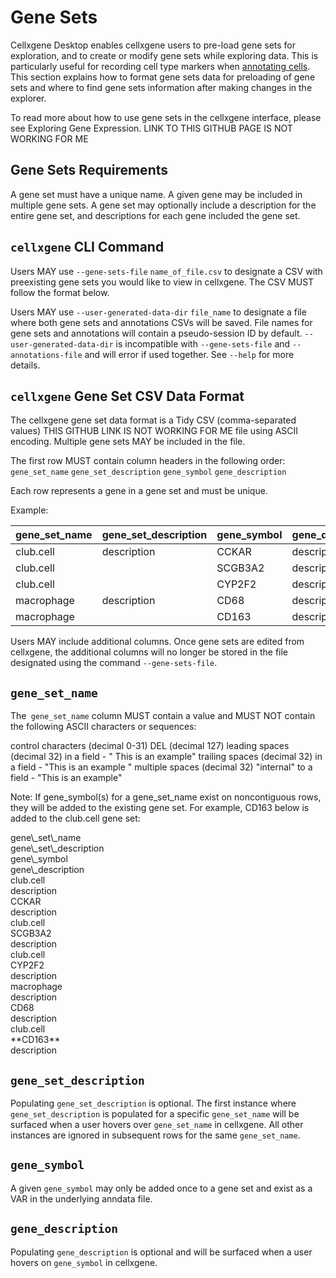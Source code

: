 # Gene Sets

Cellxgene Desktop enables cellxgene users to pre-load gene sets for exploration, and to create or modify gene sets while exploring data. This is particularly useful for recording cell type markers when [annotating cells](/docs/05__Annotate%20and%20Analyze%20Your%20Data/5_0__Get%20Started.mdx). This section explains how to format gene sets data for preloading of gene sets and where to find gene sets information after making changes in the explorer.

To read more about how to use gene sets in the cellxgene interface, please see Exploring Gene Expression. LINK TO THIS GITHUB PAGE IS NOT WORKING FOR ME

## Gene Sets Requirements

A gene set must have a unique name. A given gene may be included in multiple gene sets. A gene set may optionally include a description for the entire gene set, and descriptions for each gene included the gene set.

## `cellxgene` CLI Command

Users MAY use `--gene-sets-file` `name_of_file.csv` to designate a CSV with preexisting gene sets you would like to view in cellxgene. The CSV MUST follow the format below.

Users MAY use `--user-generated-data-dir` `file_name` to designate a file where both gene sets and annotations CSVs will be saved. File names for gene sets and annotations will contain a pseudo-session ID by default. `--user-generated-data-dir` is incompatible with `--gene-sets-file` and `--annotations-file` and will error if used together. See `--help` for more details.

## `cellxgene` Gene Set CSV Data Format

The cellxgene gene set data format is a Tidy CSV (comma-separated values) THIS GITHUB LINK IS NOT WORKING FOR ME file using ASCII encoding. Multiple gene sets MAY be included in the file.

The first row MUST contain column headers in the following order:
`gene_set_name`
`gene_set_description`
`gene_symbol`
`gene_description`

Each row represents a gene in a gene set and must be unique.

Example:

| gene\_set\_name | gene\_set\_description | gene\_symbol | gene\_description |
| :--- | :--- | :--- | :--- |
| club.cell | description | CCKAR | description |
| club.cell |  | SCGB3A2 | description |
| club.cell |  | CYP2F2 | description |
| macrophage | description | CD68 | description |
| macrophage |  | CD163 | description |

Users MAY include additional columns. Once gene sets are edited from cellxgene, the additional columns will no longer be stored in the file designated using the command `--gene-sets-file`.

## `gene_set_name`

The` gene_set_name` column MUST contain a value and MUST NOT contain the following ASCII characters or sequences:

control characters (decimal 0-31)
DEL (decimal 127)
leading spaces (decimal 32) in a field - " This is an example"
trailing spaces (decimal 32) in a field - "This is an example "
multiple spaces (decimal 32) "internal" to a field - "This is an example"

Note: If gene_symbol(s) for a gene_set_name exist on noncontiguous rows, they will be added to the existing gene set. For example, CD163 below is added to the club.cell gene set:

<div class="divTable">
    <div class="row">
        <div class="cell">gene\_set\_name</td>
        <div class="cell">gene\_set\_description</td>
        <div class="cell">gene\_symbol</td>
        <div class="cell">gene\_description</td>
    </div>
    <div class="row">
        <div class="cell">club.cell</td>
        <div class="cell">description</td>
        <div class="cell">CCKAR</td>
        <div class="cell">description</td>
    </div>
    <div class="row">
        <div class="cell">club.cell</td>
        <div class="cell"></td>
        <div class="cell">SCGB3A2</td>
        <div class="cell">description</td>
    </div>
    <div class="row">
        <div class="cell">club.cell</td>
        <div class="cell"></td>
        <div class="cell">CYP2F2</td>
        <div class="cell">description</td>
    </div>
    <div class="row">
        <div class="cell">macrophage</td>
        <div class="cell">description</td>
        <div class="cell">CD68</td>
        <div class="cell">description</td>
    </div>
    <div class="row">
        <div class="cell">club.cell</td>
        <div class="cell"></td>
        <div class="cell">**CD163**</td>
        <div class="cell">description</td>
    </div>
</div>

## `gene_set_description`

Populating `gene_set_description` is optional. The first instance where `gene_set_description` is populated for a specific `gene_set_name` will be surfaced when a user hovers over `gene_set_name` in cellxgene. All other instances are ignored in subsequent rows for the same `gene_set_name`.

## `gene_symbol`

A given `gene_symbol` may only be added once to a gene set and exist as a VAR in the underlying anndata file.

## `gene_description`

Populating `gene_description` is optional and will be surfaced when a user hovers on `gene_symbol` in cellxgene.
